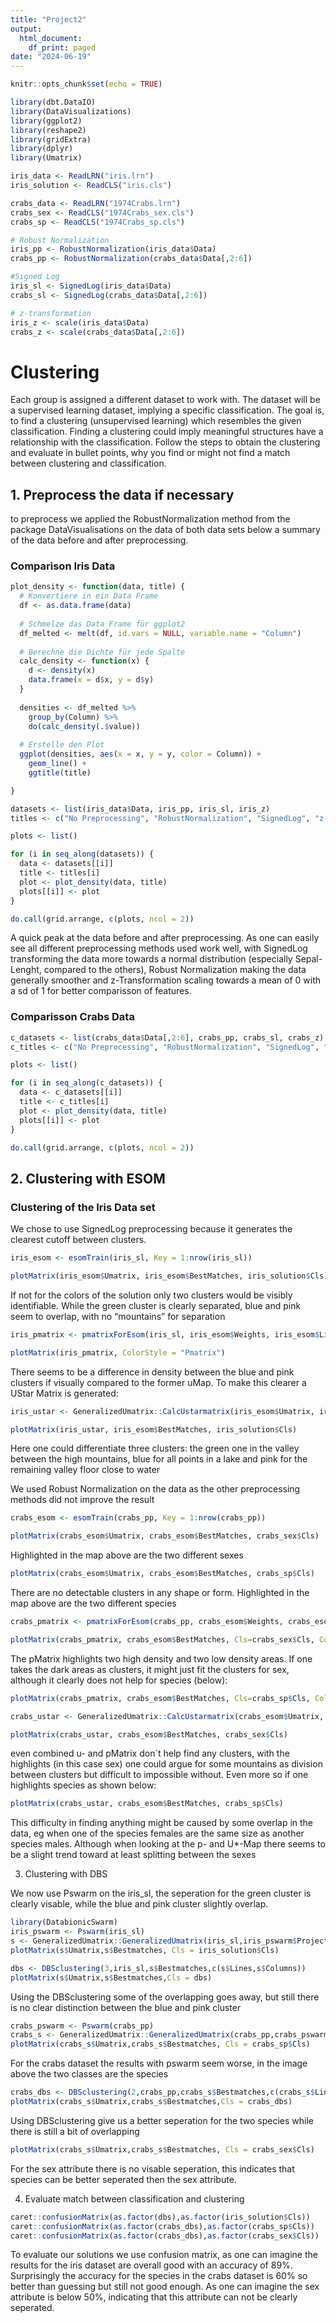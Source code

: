 ---
title: "Project2"
output:
  html_document:
    df_print: paged
date: "2024-06-19"
---

```{r setup, include=FALSE}
knitr::opts_chunk$set(echo = TRUE)

library(dbt.DataIO)
library(DataVisualizations)
library(ggplot2)
library(reshape2)
library(gridExtra)
library(dplyr)
library(Umatrix)

iris_data <- ReadLRN("iris.lrn")
iris_solution <- ReadCLS("iris.cls")

crabs_data <- ReadLRN("1974Crabs.lrn")
crabs_sex <- ReadCLS("1974Crabs_sex.cls")
crabs_sp <- ReadCLS("1974Crabs_sp.cls")

# Robust Normalization
iris_pp <- RobustNormalization(iris_data$Data)
crabs_pp <- RobustNormalization(crabs_data$Data[,2:6]) 

#Signed Log
iris_sl <- SignedLog(iris_data$Data)
crabs_sl <- SignedLog(crabs_data$Data[,2:6])

# z-transformation
iris_z <- scale(iris_data$Data)
crabs_z <- scale(crabs_data$Data[,2:6])
```

# Clustering

Each group is assigned a different dataset to work with. The dataset will be a supervised learning dataset, implying a specific classification. The goal is, to find a clustering (unsupervised learning) which resembles the given classification. Finding a clustering could imply meaningful structures have a relationship with the classification. Follow the steps to obtain the clustering and evaluate in bullet points, why you find or might not find a match between clustering and classification.

## 1.  Preprocess the data if necessary

to preprocess we applied the RobustNormalization method from the package DataVisualisations on the data of both data sets below a summary of the data before and after preprocessing.

### Comparison Iris Data

```{r, echo = F, eval = T, message=FALSE, warning=FALSE, results='hide'}

plot_density <- function(data, title) {
  # Konvertiere in ein Data Frame
  df <- as.data.frame(data)
  
  # Schmelze das Data Frame für ggplot2
  df_melted <- melt(df, id.vars = NULL, variable.name = "Column")
  
  # Berechne die Dichte für jede Spalte
  calc_density <- function(x) {
    d <- density(x)
    data.frame(x = d$x, y = d$y)
  }
  
  densities <- df_melted %>%
    group_by(Column) %>%
    do(calc_density(.$value))
  
  # Erstelle den Plot
  ggplot(densities, aes(x = x, y = y, color = Column)) +
    geom_line() +
    ggtitle(title)

}

datasets <- list(iris_data$Data, iris_pp, iris_sl, iris_z)
titles <- c("No Preprocessing", "RobustNormalization", "SignedLog", "z-Transformation")

plots <- list()

for (i in seq_along(datasets)) {
  data <- datasets[[i]]
  title <- titles[i]
  plot <- plot_density(data, title)
  plots[[i]] <- plot
}

do.call(grid.arrange, c(plots, ncol = 2))
```
A quick peak at the data before and after preprocessing. As one can easily see all different preprocessing methods used work well, with SignedLog transforming the data more towards a normal distribution (especially Sepal-Lenght, compared to the others), Robust Normalization making the data generally smoother and z-Transformation scaling towards a mean of 0 with a sd of 1 for better comparisson of features.

### Comparisson Crabs Data

```{r, echo = F, eval = T, message=FALSE, warning=FALSE, results='hide'}
c_datasets <- list(crabs_data$Data[,2:6], crabs_pp, crabs_sl, crabs_z)
c_titles <- c("No Preprocessing", "RobustNormalization", "SignedLog", "z-Transformation")

plots <- list()

for (i in seq_along(c_datasets)) {
  data <- c_datasets[[i]]
  title <- c_titles[i]
  plot <- plot_density(data, title)
  plots[[i]] <- plot
}

do.call(grid.arrange, c(plots, ncol = 2))
```


## 2.  Clustering with ESOM

### Clustering of the Iris Data set
We chose to use SignedLog preprocessing because it generates the clearest cutoff between clusters.
```{r, echo = FALSE, eval = TRUE, message=FALSE, warning=FALSE, results='hide'}

iris_esom <- esomTrain(iris_sl, Key = 1:nrow(iris_sl))

plotMatrix(iris_esom$Umatrix, iris_esom$BestMatches, iris_solution$Cls)


```
If not for the colors of the solution only two clusters would be visibly identifiable. While the green cluster is clearly separated, blue and pink seem to overlap, with no "mountains" for separation

```{r, echo = FALSE, eval = TRUE, message=FALSE, warning=FALSE, results='hide'}

iris_pmatrix <- pmatrixForEsom(iris_sl, iris_esom$Weights, iris_esom$Lines, iris_esom$Columns, iris_esom$Toroid)

plotMatrix(iris_pmatrix, ColorStyle = "Pmatrix")

```
There seems to be a difference in density between the blue and pink clusters if visually compared to the former uMap.
To make this clearer a UStar Matrix is generated:
```{r, echo = FALSE, eval = TRUE, message=FALSE, warning=FALSE, results='hide'}
iris_ustar <- GeneralizedUmatrix::CalcUstarmatrix(iris_esom$Umatrix, iris_pmatrix)

plotMatrix(iris_ustar, iris_esom$BestMatches, iris_solution$Cls)

```
Here one could differentiate three clusters: the green one in the valley between the high mountains, blue for all points in a lake and pink for the remaining valley floor close to water

We used Robust Normalization on the data as the other preprocessing methods did not improve the result

```{r, echo = FALSE, eval = TRUE, message=FALSE, warning=FALSE, results='hide'}

crabs_esom <- esomTrain(crabs_pp, Key = 1:nrow(crabs_pp))

plotMatrix(crabs_esom$Umatrix, crabs_esom$BestMatches, crabs_sex$Cls)

```
Highlighted in the map above are the two different sexes


```{r, echo = F, eval = T}
plotMatrix(crabs_esom$Umatrix, crabs_esom$BestMatches, crabs_sp$Cls)

```
There are no detectable clusters in any shape or form. Highlighted in the map above are the two different species

```{r, echo = F, eval = T}

crabs_pmatrix <- pmatrixForEsom(crabs_pp, crabs_esom$Weights, crabs_esom$Lines, crabs_esom$Columns, crabs_esom$Toroid)

plotMatrix(crabs_pmatrix, crabs_esom$BestMatches, Cls=crabs_sex$Cls, ColorStyle = "Pmatrix")

```
The pMatrix highlights two high density and two low density areas. If one takes the dark areas as clusters, it might just fit the clusters for sex, although it clearly does not help for species (below):
```{r, echo = F, eval = T}
plotMatrix(crabs_pmatrix, crabs_esom$BestMatches, Cls=crabs_sp$Cls, ColorStyle = "Pmatrix")
```


```{r, echo = F, eval = T}

crabs_ustar <- GeneralizedUmatrix::CalcUstarmatrix(crabs_esom$Umatrix, crabs_pmatrix)

plotMatrix(crabs_ustar, crabs_esom$BestMatches, crabs_sex$Cls)

```
even combined u- and pMatrix don`t help find any clusters, with the highlights (in this case sex) one could argue for some mountains as division between clusters but difficult to impossible without. Even more so if one highlights species as shown below:

```{r, echo = F, eval = T}

plotMatrix(crabs_ustar, crabs_esom$BestMatches, crabs_sp$Cls)

```
This difficulty in finding anything might be caused by some overlap in the data, eg when one of the species females are the same size as another species males. Although when looking at the p- and U*-Map there seems to be a slight trend toward at least splitting between the sexes 

3.  Clustering with DBS

We now use Pswarm on the iris_sl, the seperation for the green cluster is clearly visable, while the
blue and pink cluster slightly overlap.

```{r, echo = F, eval = T}
library(DatabionicSwarm)
iris_pswarm <- Pswarm(iris_sl)
s <- GeneralizedUmatrix::GeneralizedUmatrix(iris_sl,iris_pswarm$ProjectedPoints)
plotMatrix(s$Umatrix,s$Bestmatches, Cls = iris_solution$Cls)
```

```{r}
dbs <- DBSclustering(3,iris_sl,s$Bestmatches,c(s$Lines,s$Columns))
plotMatrix(s$Umatrix,s$Bestmatches,Cls = dbs)
```
Using the DBSclustering some of the overlapping goes away, but still there is no clear distinction between the blue and pink cluster
```{r}
crabs_pswarm <- Pswarm(crabs_pp)
crabs_s <- GeneralizedUmatrix::GeneralizedUmatrix(crabs_pp,crabs_pswarm$ProjectedPoints)
plotMatrix(crabs_s$Umatrix,crabs_s$Bestmatches, Cls = crabs_sp$Cls)
```
For the crabs dataset the results with pswarm seem worse, in the image above the two classes are the species
```{r}
crabs_dbs <- DBSclustering(2,crabs_pp,crabs_s$Bestmatches,c(crabs_s$Lines,crabs_s$Columns))
plotMatrix(crabs_s$Umatrix,crabs_s$Bestmatches,Cls = crabs_dbs)
```
Using DBSclustering give us a better seperation for the two species while there is still a bit of overlapping
```{r}
plotMatrix(crabs_s$Umatrix,crabs_s$Bestmatches, Cls = crabs_sex$Cls)
```
For the sex attribute there is no visable seperation, this indicates that species can be better seperated then the sex attribute.


4.  Evaluate match between classification and clustering

```{r}
caret::confusionMatrix(as.factor(dbs),as.factor(iris_solution$Cls))
caret::confusionMatrix(as.factor(crabs_dbs),as.factor(crabs_sp$Cls))
caret::confusionMatrix(as.factor(crabs_dbs),as.factor(crabs_sex$Cls))
```
To evaluate our solutions we use confusion matrix, as one can imagine the results for the iris dataset are overall good with an accuracy of 89%. Surprisingly the accuracy for the species in the crabs dataset is 60% so better than guessing but still not good enough. As one can imagine the sex attribute is below 50%, indicating that this attribute can not be clearly seperated.